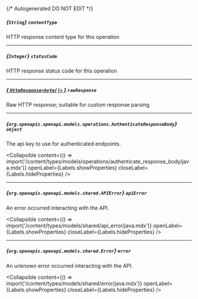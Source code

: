 {/* Autogenerated DO NOT EDIT  */}

##### *{`String`}* `contentType`
HTTP response content type for this operation

---
##### *{`Integer`}* `statusCode`
HTTP response status code for this operation

---
##### [*{ `HttpResponse<byte[]>` }*](https://docs.oracle.com/en/java/javase/11/docs/api/java.net.http/java/net/http/HttpResponse.html) `rawResponse`
Raw HTTP response; suitable for custom response parsing

---
##### *{`org.openapis.openapi.models.operations.AuthenticateResponseBody`}* `object`
The api key to use for authenticated endpoints.

<Collapsible content={() => import('/content/types/models/operations/authenticate_response_body/java.mdx')} openLabel={Labels.showProperties} closeLabel={Labels.hideProperties} />


---
##### *{`org.openapis.openapi.models.shared.APIError`}* `apiError`
An error occurred interacting with the API.

<Collapsible content={() => import('/content/types/models/shared/api_error/java.mdx')} openLabel={Labels.showProperties} closeLabel={Labels.hideProperties} />


---
##### *{`org.openapis.openapi.models.shared.Error`}* `error`
An unknown error occurred interacting with the API.

<Collapsible content={() => import('/content/types/models/shared/error/java.mdx')} openLabel={Labels.showProperties} closeLabel={Labels.hideProperties} />



